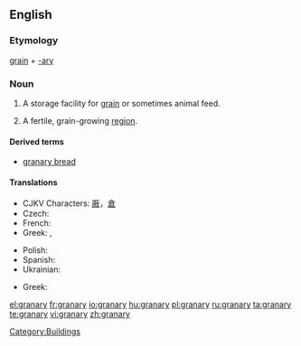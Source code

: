==English==
{{wikipedia}}
===Etymology===
[[grain]] + [[-ary]]

===Noun===
{{en-noun|granaries|pl2=granarys}}
# {{agriculture}} A storage facility for [[grain]] or sometimes animal feed.
# {{idiom}} A fertile, grain-growing [[region]].

====Derived terms====
* [[granary bread]]

====Translations====
{{trans-top|storage facility}}
* CJKV Characters: [[厫]]，[[倉]]
* Czech: {{t-|cs|sýpka|f}}
* French: {{t+|fr|grenier|m}}
* Greek: {{t+|el|σιταποθήκη|m|tr=sitapothíki}}, {{t+|el|σιτοβολώνας|m|tr=sitovolónas}}
{{trans-mid}}
* Polish: {{t-|pl|spichlerz|m}}
* Spanish: {{t+|es|granero|m}}
* Ukrainian: {{t-|uk|шпіхлір|sc=Cyrl|xs=Ukrainian}}
{{trans-bottom}}

{{trans-top|a fertile, grain-growing region}}
* Greek: {{t+|el|σιτοβολώνας|m|tr=sitovolónas}}
{{trans-mid}}
{{trans-bottom}}

[[Category:Buildings]]

[[el:granary]]
[[fr:granary]]
[[io:granary]]
[[hu:granary]]
[[pl:granary]]
[[ru:granary]]
[[ta:granary]]
[[te:granary]]
[[vi:granary]]
[[zh:granary]]